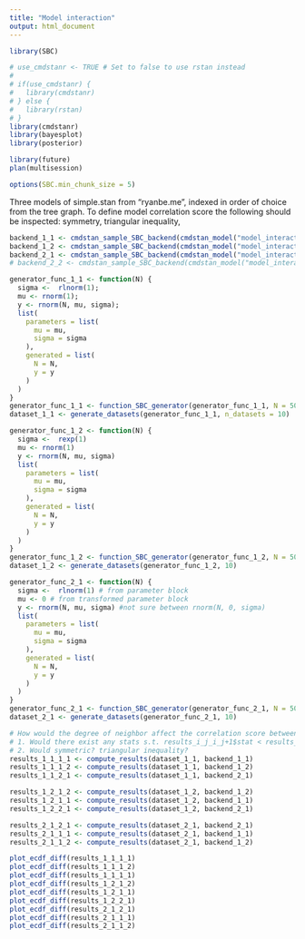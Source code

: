 ```yaml
---
title: "Model interaction"
output: html_document
---
```


```r
library(SBC)

# use_cmdstanr <- TRUE # Set to false to use rstan instead
# 
# if(use_cmdstanr) {
#   library(cmdstanr)
# } else {
#   library(rstan)
# }
library(cmdstanr)
library(bayesplot)
library(posterior)

library(future)
plan(multisession) 

options(SBC.min_chunk_size = 5)
```

Three models of simple.stan from "ryanbe.me", indexed in order of choice from the tree graph. To define model correlation score the following should be inspected: symmetry, triangular inequality, 
```r
backend_1_1 <- cmdstan_sample_SBC_backend(cmdstan_model("model_interaction/simple1_1.stan"))
backend_1_2 <- cmdstan_sample_SBC_backend(cmdstan_model("model_interaction/simple1_2.stan"))
backend_2_1 <- cmdstan_sample_SBC_backend(cmdstan_model("model_interaction/simple2_1.stan"))
# backend_2_2 <- cmdstan_sample_SBC_backend(cmdstan_model("model_interaction/simple2_2.stan")) doesn't have any parameter
```

```r
generator_func_1_1 <- function(N) {
  sigma <-  rlnorm(1);
  mu <- rnorm(1);
  y <- rnorm(N, mu, sigma);
  list(
    parameters = list(
      mu = mu,
      sigma = sigma
    ),
    generated = list(
      N = N,
      y = y
    )
  )
}
generator_func_1_1 <- function_SBC_generator(generator_func_1_1, N = 50)
dataset_1_1 <- generate_datasets(generator_func_1_1, n_datasets = 10)
```

```r
generator_func_1_2 <- function(N) {
  sigma <-  rexp(1)
  mu <- rnorm(1)
  y <- rnorm(N, mu, sigma)
  list(
    parameters = list(
      mu = mu, 
      sigma = sigma
    ),
    generated = list(
      N = N,
      y = y
    )
  )
}
generator_func_1_2 <- function_SBC_generator(generator_func_1_2, N = 50)
dataset_1_2 <- generate_datasets(generator_func_1_2, 10)
```

```r
generator_func_2_1 <- function(N) {
  sigma <-  rlnorm(1) # from parameter block
  mu <- 0 # from transformed parameter block
  y <- rnorm(N, mu, sigma) #not sure between rnorm(N, 0, sigma)
  list(
    parameters = list(
      mu = mu,
      sigma = sigma
    ),
    generated = list(
      N = N,
      y = y
    )
  )
}
generator_func_2_1 <- function_SBC_generator(generator_func_2_1, N = 50)
dataset_2_1 <- generate_datasets(generator_func_2_1, 10)
```

```r
# How would the degree of neighbor affect the correlation score between two models? Following questions are in order
# 1. Would there exist any stats s.t. results_i_j_i_j+1$stat < results_i_j_!(i_j) for all i_j paris?
# 2. Would symmetric? triangular inequality?
results_1_1_1_1 <- compute_results(dataset_1_1, backend_1_1)
results_1_1_1_2 <- compute_results(dataset_1_1, backend_1_2)
results_1_1_2_1 <- compute_results(dataset_1_1, backend_2_1)

results_1_2_1_2 <- compute_results(dataset_1_2, backend_1_2)
results_1_2_1_1 <- compute_results(dataset_1_2, backend_1_1)
results_1_2_2_1 <- compute_results(dataset_1_2, backend_2_1)

results_2_1_2_1 <- compute_results(dataset_2_1, backend_2_1)
results_2_1_1_1 <- compute_results(dataset_2_1, backend_1_1)
results_2_1_1_2 <- compute_results(dataset_2_1, backend_1_2)
```

```R
plot_ecdf_diff(results_1_1_1_1)
plot_ecdf_diff(results_1_1_1_2)
plot_ecdf_diff(results_1_1_1_1)
plot_ecdf_diff(results_1_2_1_2)
plot_ecdf_diff(results_1_2_1_1)
plot_ecdf_diff(results_1_2_2_1)
plot_ecdf_diff(results_2_1_2_1)
plot_ecdf_diff(results_2_1_1_1)
plot_ecdf_diff(results_2_1_1_2)
```
